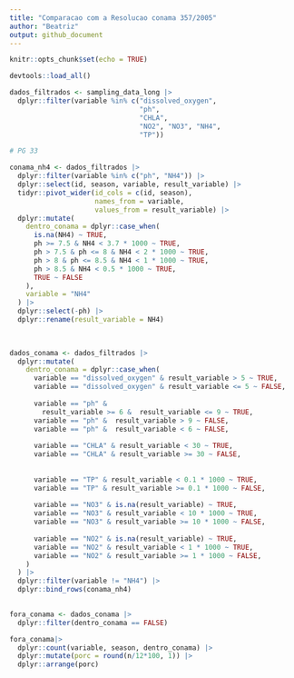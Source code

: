 ```yaml
---
title: "Comparacao com a Resolucao conama 357/2005"
author: "Beatriz"
output: github_document
---
```


```r
knitr::opts_chunk$set(echo = TRUE)
```

```r
devtools::load_all()
```


```r
dados_filtrados <- sampling_data_long |>
  dplyr::filter(variable %in% c("dissolved_oxygen",
                                "ph",
                                "CHLA",
                                "NO2", "NO3", "NH4",
                                "TP"))

# PG 33
```


```r
conama_nh4 <- dados_filtrados |>
  dplyr::filter(variable %in% c("ph", "NH4")) |>
  dplyr::select(id, season, variable, result_variable) |>
  tidyr::pivot_wider(id_cols = c(id, season),
                     names_from = variable,
                     values_from = result_variable) |>
  dplyr::mutate(
    dentro_conama = dplyr::case_when(
      is.na(NH4) ~ TRUE,
      ph >= 7.5 & NH4 < 3.7 * 1000 ~ TRUE,
      ph > 7.5 & ph <= 8 & NH4 < 2 * 1000 ~ TRUE,
      ph > 8 & ph <= 8.5 & NH4 < 1 * 1000 ~ TRUE,
      ph > 8.5 & NH4 < 0.5 * 1000 ~ TRUE,
      TRUE ~ FALSE
    ),
    variable = "NH4"
  ) |> 
  dplyr::select(-ph) |> 
  dplyr::rename(result_variable = NH4)
  
  
```



```r

dados_conama <- dados_filtrados |>
  dplyr::mutate(
    dentro_conama = dplyr::case_when(
      variable == "dissolved_oxygen" & result_variable > 5 ~ TRUE,
      variable == "dissolved_oxygen" & result_variable <= 5 ~ FALSE,
      
      variable == "ph" &
        result_variable >= 6 &  result_variable <= 9 ~ TRUE,
      variable == "ph" &  result_variable > 9 ~ FALSE,
      variable == "ph" &  result_variable < 6 ~ FALSE,
      
      variable == "CHLA" & result_variable < 30 ~ TRUE,
      variable == "CHLA" & result_variable >= 30 ~ FALSE,
      
      
      variable == "TP" & result_variable < 0.1 * 1000 ~ TRUE,
      variable == "TP" & result_variable >= 0.1 * 1000 ~ FALSE,
      
      variable == "NO3" & is.na(result_variable) ~ TRUE,
      variable == "NO3" & result_variable < 10 * 1000 ~ TRUE,
      variable == "NO3" & result_variable >= 10 * 1000 ~ FALSE,
      
      variable == "NO2" & is.na(result_variable) ~ TRUE,
      variable == "NO2" & result_variable < 1 * 1000 ~ TRUE,
      variable == "NO2" & result_variable >= 1 * 1000 ~ FALSE,
    )
  ) |> 
  dplyr::filter(variable != "NH4") |> 
  dplyr::bind_rows(conama_nh4)
  
```

```r
fora_conama <- dados_conama |> 
  dplyr::filter(dentro_conama == FALSE) 

fora_conama|> 
  dplyr::count(variable, season, dentro_conama) |> 
  dplyr::mutate(porc = round(n/12*100, 1)) |> 
  dplyr::arrange(porc)
  
```


